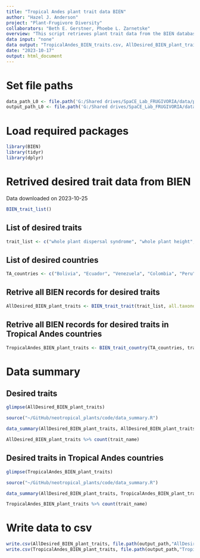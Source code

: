 ```yaml
---
title: "Tropical Andes plant trait data BIEN"
author: "Hazel J. Anderson"
project: "Plant-Frugivore Diversity"
collaborators: "Beth E. Gerstner, Phoebe L. Zarnetske"
overview: "This script retrieves plant trait data from the BIEN database for Tropical Andean countries."
data input: "none"
data output: "TropicalAndes_BIEN_traits.csv, AllDesired_BIEN_plant_traits.csv"
date: "2023-10-17"
output: html_document
---
```


# Set file paths
```r
data_path_L0 <- file.path('G:/Shared drives/SpaCE_Lab_FRUGIVORIA/data/plants/L0')
output_path_L0 <- file.path('G:/Shared drives/SpaCE_Lab_FRUGIVORIA/data/plants/L0')
```

# Load required packages
```r
library(BIEN)
library(tidyr)
library(dplyr)
```

# Retrived desired trait data from BIEN
Data downloaded on 2023-10-25
```r
BIEN_trait_list()
```


## List of desired traits
```r
trait_list <- c("whole plant dispersal syndrome", "whole plant height", "maximum whole plant longevity", "maximum whole plant height", "minimum whole plant height", "longest whole plant longevity", "fruit type", "maximum fruit length", "minimum fruit length", "seed mass", "whole plant growth form", "whole plant growth form diversity")
```

## List of desired countries
```r
TA_countries <- c("Bolivia", "Ecuador", "Venezuela", "Colombia", "Peru")
```

## Retrive all BIEN records for desired traits
```r
AllDesired_BIEN_plant_traits <- BIEN_trait_trait(trait_list, all.taxonomy = TRUE, political.boundaries = TRUE, source.citation = TRUE)
```

## Retrive all BIEN records for desired traits in Tropical Andes countries
```r
TropicalAndes_BIEN_plant_traits <- BIEN_trait_country(TA_countries, trait_list, all.taxonomy = TRUE, political.boundaries = TRUE, source.citation = TRUE)
```

# Data summary

## Desired traits
```r
glimpse(AllDesired_BIEN_plant_traits)
```

```r
source("~/GitHub/neotropical_plants/code/data_summary.R")

data_summary(AllDesired_BIEN_plant_traits, AllDesired_BIEN_plant_traits$scrubbed_species_binomial, AllDesired_BIEN_plant_traits$scrubbed_genus, AllDesired_BIEN_plant_traits$scrubbed_family)
```

```r
AllDesired_BIEN_plant_traits %>% count(trait_name)
```

## Desired traits in Tropical Andes countries
```r
glimpse(TropicalAndes_BIEN_plant_traits)
```

```r
source("~/GitHub/neotropical_plants/code/data_summary.R")

data_summary(AllDesired_BIEN_plant_traits, TropicalAndes_BIEN_plant_traits$scrubbed_species_binomial, TropicalAndes_BIEN_plant_traits$scrubbed_genus, TropicalAndes_BIEN_plant_traits$scrubbed_family)
```

```r
TropicalAndes_BIEN_plant_traits %>% count(trait_name)
```

# Write data to csv
```r
write.csv(AllDesired_BIEN_plant_traits, file.path(output_path,"AllDesired_BIEN_plant_traits.csv"))
write.csv(TropicalAndes_BIEN_plant_traits, file.path(output_path,"TropicalAndes_BIEN_plant_traits.csv"))
```